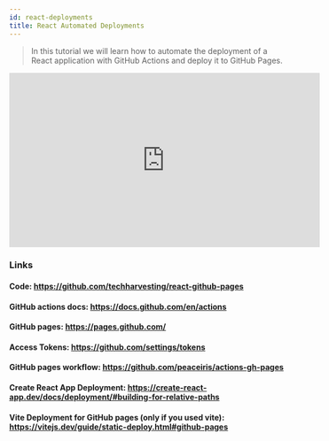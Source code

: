 ```yaml
---
id: react-deployments
title: React Automated Deployments
---
```


> In this tutorial we will learn how to automate the deployment of a React application with GitHub Actions and deploy it to GitHub Pages.

<center>
<iframe src="https://youtube.com/embed/z2p9_2seOkI" width="560" height="315" frameborder="0" allowfullscreen></iframe></center>

### Links
#### Code: https://github.com/techharvesting/react-github-pages

#### GitHub actions docs: https://docs.github.com/en/actions

#### GitHub pages: https://pages.github.com/

#### Access Tokens: https://github.com/settings/tokens

#### GitHub pages workflow: https://github.com/peaceiris/actions-gh-pages

#### Create React App Deployment: https://create-react-app.dev/docs/deployment/#building-for-relative-paths

#### Vite Deployment for GitHub pages (only if you used vite): https://vitejs.dev/guide/static-deploy.html#github-pages
